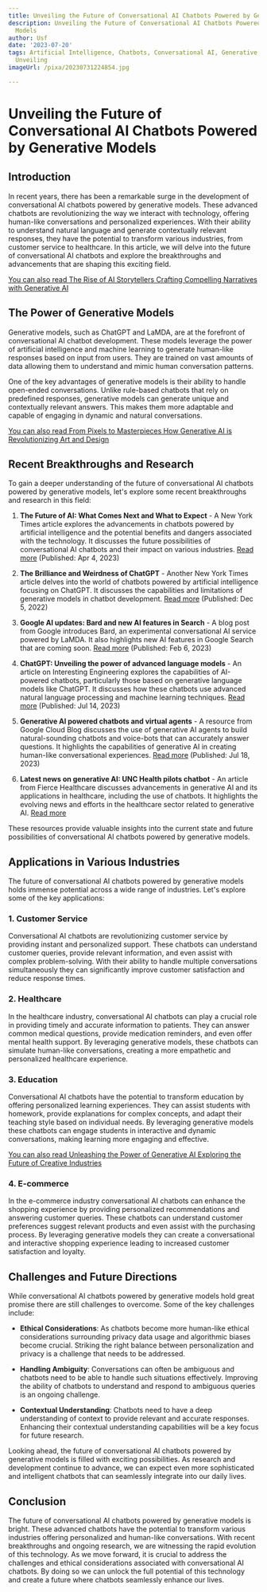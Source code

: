 ```yaml
---
title: Unveiling the Future of Conversational AI Chatbots Powered by Generative Models
description: Unveiling the Future of Conversational AI Chatbots Powered by Generative
  Models
author: Usf
date: '2023-07-20'
tags: Artificial Intelligence, Chatbots, Conversational AI, Generative Models, Future,
  Unveiling
imageUrl: /pixa/20230731224854.jpg

---
```

# Unveiling  the Future of Conversational  AI Chatbots Powered by Generative Models

## Introduction

In  recent years, there has been  a remarkable surge in the development of conversational AI chatbots powered by generative models. These advanced chatbots are revolutionizing  the way we interact with technology, offering human-like  conversations  and personalized experiences. With their ability to understand natural language and generate contextually relevant responses, they have the potential to transform various industries, from customer service to healthcare. In this article,  we will  delve into the future of conversational AI chatbots and explore the breakthroughs and advancements that are shaping this exciting field.

[You can also read The Rise of  AI Storytellers Crafting Compelling Narratives with Generative AI](The%20Rise%20of%20AI%20Storytellers%20Crafting%20Compelling%20Narratives%20with%20Generative%20AI)


## The Power  of Generative Models

Generative models, such as ChatGPT and LaMDA, are at the forefront of conversational AI chatbot development.  These models  leverage the power of artificial intelligence and machine learning to generate human-like responses based  on input from users. They are trained on vast amounts of data allowing them to understand and mimic human conversation patterns.

One of the key advantages of generative models is their ability to handle open-ended  conversations. Unlike rule-based chatbots  that rely on predefined responses, generative models  can generate unique and contextually relevant answers. This makes them more adaptable and capable of engaging in dynamic and natural conversations.

[You can also read From Pixels to Masterpieces How Generative AI is Revolutionizing Art  and Design](From%20Pixels%20to%20Masterpieces%20How%20Generative%20AI%20is%20Revolutionizing%20Art%20and%20Design)


##  Recent Breakthroughs and Research

To gain a deeper understanding of the future of conversational AI chatbots powered by generative models,  let's explore some recent breakthroughs and research in this field:

1. **The Future of AI: What Comes Next and What to Expect**  - A New York Times article  explores the advancements in chatbots powered  by artificial intelligence and the potential  benefits and dangers associated with  the technology. It discusses  the  future possibilities of conversational  AI chatbots and their impact on various industries. [Read more](https://www.nytimes.com/2023/03/31/technology/ai-chatbots-benefits-dangers.html) (Published: Apr 4,  2023)

2. **The Brilliance and Weirdness of ChatGPT** -  Another  New York Times article delves into the world of chatbots  powered  by artificial intelligence focusing on ChatGPT. It discusses the capabilities and  limitations of generative  models in chatbot development. [Read more](https://www.nytimes.com/2022/12/05/technology/chatgpt-ai-twitter.html) (Published: Dec 5, 2022)

3.  **Google AI updates: Bard and  new AI features in Search**  - A blog post from Google introduces Bard, an  experimental  conversational AI service powered by LaMDA. It also highlights new AI features  in Google Search that are coming soon. [Read more](https://blog.google/technology/ai/bard-google-ai-search-updates/) (Published: Feb 6, 2023)

4. **ChatGPT: Unveiling the power of advanced language models** - An article on Interesting Engineering explores  the capabilities of AI-powered  chatbots,  particularly those based on generative language models like ChatGPT.  It discusses how these chatbots  use advanced natural language processing and machine learning techniques. [Read more](https://interestingengineering.com/innovation/ai-openai-chatgpt-chatbots-language-models) (Published: Jul 14, 2023)

5. **Generative AI powered chatbots and virtual agents** - A resource from Google Cloud Blog discusses the use of generative AI agents to build natural-sounding chatbots and voice-bots that can accurately  answer questions. It highlights the capabilities of generative AI in creating  human-like conversational experiences. [Read more](https://cloud.google.com/blog/products/ai-machine-learning/generative-ai-powered-chatbots-and-virtual-agents) (Published: Jul 18, 2023)

6. **Latest news on generative AI: UNC Health pilots chatbot** - An article from Fierce Healthcare discusses advancements in generative AI and its applications in healthcare, including  the use of  chatbots.  It highlights the evolving news and efforts in the healthcare sector related to generative AI. [Read more](https://www.fiercehealthcare.com/health-tech/latest-generative-ai-efforts-healthcare-carbon-health-tempus-launch-tools-docs)

These resources provide valuable insights  into the current state and future possibilities of conversational AI chatbots powered by generative  models.

## Applications in Various Industries

The future of conversational AI chatbots powered by generative models holds immense potential across a wide range of industries.  Let's explore some of the  key applications:

### 1. Customer Service

Conversational AI chatbots are revolutionizing customer service by providing instant and personalized support. These chatbots can understand customer queries, provide relevant information, and  even assist with  complex problem-solving. With their ability to handle multiple  conversations simultaneously they  can significantly  improve customer satisfaction and reduce response times.

### 2. Healthcare

In the healthcare  industry, conversational AI chatbots can play a  crucial role in providing timely and accurate information to patients. They  can answer common medical questions, provide medication reminders, and even offer mental health support. By leveraging  generative models, these chatbots can simulate  human-like conversations, creating  a more empathetic and personalized  healthcare experience.

### 3. Education

Conversational AI chatbots have the potential to transform education by offering personalized learning experiences. They can assist students with homework, provide explanations  for complex concepts, and adapt their teaching style based on individual needs. By leveraging generative  models these  chatbots  can engage students in interactive and dynamic conversations, making learning more engaging and effective.

[You can also read Unleashing the  Power  of Generative AI Exploring the Future of Creative Industries](Unleashing%20the%20Power%20of%20Generative%20AI%20Exploring%20the%20Future%20of%20Creative%20Industries)


###  4. E-commerce

In  the  e-commerce industry conversational AI  chatbots can enhance the shopping  experience by providing personalized recommendations and answering customer queries. These chatbots can understand customer preferences suggest  relevant products and even assist with the purchasing  process. By leveraging generative models they can create a conversational  and interactive shopping experience leading to  increased customer satisfaction and loyalty.

## Challenges and Future Directions

While conversational AI chatbots  powered by generative models hold great promise there are still challenges to overcome. Some of the key challenges include:

- **Ethical Considerations**: As chatbots become more human-like ethical considerations surrounding privacy data usage and algorithmic biases become crucial. Striking the right balance between personalization and privacy is  a challenge  that needs to be addressed.

- **Handling Ambiguity**: Conversations can often be ambiguous and chatbots need to  be able to handle such  situations effectively. Improving the ability of chatbots to understand and respond to ambiguous queries is an ongoing  challenge.

- **Contextual  Understanding**: Chatbots need  to have a deep understanding of context to  provide relevant and accurate responses. Enhancing their contextual understanding capabilities will be a key focus for future research.

Looking ahead, the future of conversational AI chatbots powered by generative models is filled with exciting possibilities. As research and development continue to advance, we  can expect  even more sophisticated and  intelligent chatbots that can seamlessly  integrate into our daily lives.

## Conclusion

The future of conversational AI  chatbots powered by generative models is bright. These advanced chatbots  have the potential to transform various industries offering personalized and human-like conversations. With recent breakthroughs and ongoing  research, we are witnessing the rapid  evolution of this  technology.  As we move forward, it is crucial to  address the challenges  and ethical considerations  associated with conversational AI  chatbots.  By doing so we can unlock the full potential of this technology and create a future where  chatbots seamlessly enhance our lives.